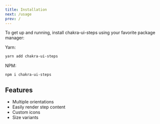 ```yaml
---
title: Installation
next: /usage
prev: /
---
```


To get up and running, install chakra-ui-steps using your favorite
package manager:

Yarn:

```bash
yarn add chakra-ui-steps
```

NPM:

```bash
npm i chakra-ui-steps
```

## Features

- Multiple orientations
- Easily render step content
- Custom icons
- Size variants

<br />
